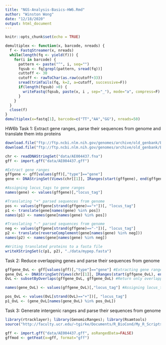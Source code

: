 ```yaml
---
title: "NGS-Analysis-Basics-HW6.Rmd"
author: "Winston Wong"
date: "12/18/2020"
output: html_document
---
```


```r
knitr::opts_chunk$set(echo = TRUE)
```

```r
demultiplex <- function(x, barcode, nreads) {
  f <- FastqStreamer(x, nreads)
  while(length(fq <- yield(f))) {
    for(i in barcode) {
      pattern <- paste("^", i, seq="")
      fqsub <- fq[grepl(pattern, sread(fq))]
      cuttoff <- 30
      cutoff <- rawToChar(as.raw(cutoff+33))
      sread(trimTails(fq, k=2, a=cutoff, successive=F))
      if(length(fqsub) >0) {
        writeFastq(fqsub, paste(x, i , sep="_"), mode="a", compress=F)
      }
    }
  }
  close(f)
}
demultiplex(x=fastq[1], barcode=c("TT","AA","GG"), nreads=50)
```

HW6b
Task 1: Extract gene ranges, parse their sequences from genome and translate them into proteins
```r
download.file("ftp://ftp.ncbi.nlm.nih.gov/genomes/archive/old_genbank/Bacteria/Halobacterium_sp_uid217/AE004437.gff", "data/AE004437.gff")
download.file("ftp://ftp.ncbi.nlm.nih.gov/genomes/archive/old_genbank/Bacteria/Halobacterium_sp_uid217/AE004437.fna", "data/AE004437.fna")

chr <- readDNAStringSet("data/AE004437.fna")
gff <- import.gff("data/AE004437.gff")

#Extract gene ranges
gffgene <- gff[values(gff)[,"type"]=="gene"]
gene <- DNAStringSet(Views(chr[[1]], IRanges(start(gffgene), end(gffgene))))

#Assigning locus_tags to gene ranges
names(gene) <- values(gffgene)[,"locus_tag"]

#Translating "+" parsed sequences from genome
pos <- values(gffgene[strand(gffgene)=="+"])[, "locus_tag"]
p1 <- translate(gene[names(gene) %in% pos])
names(p1) <- names(gene[names(gene) %in% pos])

#Translating "-" parsed sequences from genome
neg <- values(gffgene[strand(gffgene)=="-"])[, "locus_tag"]
p2 <- translate(reverseComplement(gene[names(gene) %in% neg]))
names(p2) <- names(gene[names(gene) %in% neg])

#Writing translated proteins to a fasta file
writeXStringSet(c(p1, p2), "./data/mypep.fasta")
```

Task 2: Reduce overlapping genes and parse their sequences from genome
```r
gffgene_OvL <- gff[values(gff)[,"type"]=="gene"] #Extracting gene ranges
gene_OvL <- DNAStringSet(Views(chr[[1]], IRanges(start(gffgene_OvL), end(gffgene_OvL))))
OvL <- subsetByOverlaps(gffgene_OvL, gffgene_OvL) #Return only overlapping ranges

names(gene_OvL) <- values(gffgene_OvL)[,"locus_tag"] #Assigning locus_tags to gene ranges

pos_OvL <- values(OvL[strand(OvL)=="+"])[, "locus_tag"]
p1_OvL <- (gene_OvL[names(gene_OvL) %in% pos_OvL])

```

Task 3: Generate intergenic ranges and parse their sequences from genome
```r
library(rtracklayer); library(GenomicRanges); library(Rsamtools)
source("http://faculty.ucr.edu/~tgirke/Documents/R_BioCond/My_R_Scripts/gffMod.R")

gff <- import.gff("data/AE004437.gff", asRangedData=FALSE)
gffmod <- getFeat(x=gff, format="gff")
```

